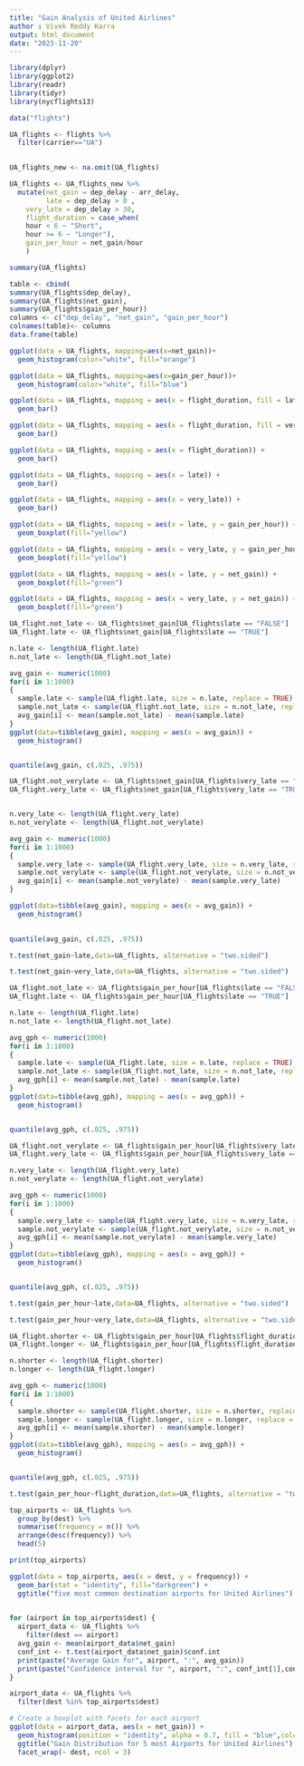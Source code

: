 ---
title: "Gain Analysis of United Airlines"
author : Vivek Reddy Karra
output: html_document
date: "2023-11-20"
---

```{r}
library(dplyr)
library(ggplot2)
library(readr)
library(tidyr) 
library(nycflights13)
```                  

```{r}
data("flights")
```


```{r}
UA_flights <- flights %>%
  filter(carrier=="UA")
  
```


```{r}
UA_flights_new <- na.omit(UA_flights) 
```







```{r}
UA_flights <- UA_flights_new %>%
  mutate(net_gain = dep_delay - arr_delay,
         late = dep_delay > 0 ,         
    very_late = dep_delay > 30,
    flight_duration = case_when(
    hour < 6 ~ "Short",
    hour >= 6 ~ "Longer"),
    gain_per_hour = net_gain/hour
    )
```




```{r}
summary(UA_flights)
```

```{r}


table <- cbind(
summary(UA_flights$dep_delay),
summary(UA_flights$net_gain),
summary(UA_flights$gain_per_hour))
columns <- c("dep_delay", "net_gain", "gain_per_hour")
colnames(table)<- columns
data.frame(table)
```




```{r}
ggplot(data = UA_flights, mapping=aes(x=net_gain))+
  geom_histogram(color="white", fill="orange")
```


```{r}
ggplot(data = UA_flights, mapping=aes(x=gain_per_hour))+
  geom_histogram(color="white", fill="blue")
```



```{r}
ggplot(data = UA_flights, mapping = aes(x = flight_duration, fill = late)) +
  geom_bar()

ggplot(data = UA_flights, mapping = aes(x = flight_duration, fill = very_late)) +
  geom_bar()

ggplot(data = UA_flights, mapping = aes(x = flight_duration)) +
  geom_bar()

ggplot(data = UA_flights, mapping = aes(x = late)) +
  geom_bar()

ggplot(data = UA_flights, mapping = aes(x = very_late)) +
  geom_bar()

```




```{r}
ggplot(data = UA_flights, mapping = aes(x = late, y = gain_per_hour)) +
  geom_boxplot(fill="yellow")

ggplot(data = UA_flights, mapping = aes(x = very_late, y = gain_per_hour)) +
  geom_boxplot(fill="yellow")
```


```{r}
ggplot(data = UA_flights, mapping = aes(x = late, y = net_gain)) +
  geom_boxplot(fill="green")

ggplot(data = UA_flights, mapping = aes(x = very_late, y = net_gain)) +
  geom_boxplot(fill="green")

```



```{r}
UA_flight.not_late <- UA_flights$net_gain[UA_flights$late == "FALSE"]
UA_flight.late <- UA_flights$net_gain[UA_flights$late == "TRUE"]

n.late <- length(UA_flight.late)
n.not_late <- length(UA_flight.not_late)

avg_gain <- numeric(1000)
for(i in 1:1000)
{
  sample.late <- sample(UA_flight.late, size = n.late, replace = TRUE)
  sample.not_late <- sample(UA_flight.not_late, size = n.not_late, replace = TRUE)
  avg_gain[i] <- mean(sample.not_late) - mean(sample.late)
}
ggplot(data=tibble(avg_gain), mapping = aes(x = avg_gain)) +
  geom_histogram()


quantile(avg_gain, c(.025, .975))
```

```{r}
UA_flight.not_verylate <- UA_flights$net_gain[UA_flights$very_late == "FALSE"]
UA_flight.very_late <- UA_flights$net_gain[UA_flights$very_late == "TRUE"]


n.very_late <- length(UA_flight.very_late)
n.not_verylate <- length(UA_flight.not_verylate)

avg_gain <- numeric(1000)
for(i in 1:1000)
{
  sample.very_late <- sample(UA_flight.very_late, size = n.very_late, replace = TRUE)
  sample.not_verylate <- sample(UA_flight.not_verylate, size = n.not_verylate, replace = TRUE)
  avg_gain[i] <- mean(sample.not_verylate) - mean(sample.very_late)
}

ggplot(data=tibble(avg_gain), mapping = aes(x = avg_gain)) +
  geom_histogram()
  

quantile(avg_gain, c(.025, .975))
```


```{r}
t.test(net_gain~late,data=UA_flights, alternative = "two.sided") 
```
```{r}
t.test(net_gain~very_late,data=UA_flights, alternative = "two.sided") 
```




```{r}
UA_flight.not_late <- UA_flights$gain_per_hour[UA_flights$late == "FALSE"]
UA_flight.late <- UA_flights$gain_per_hour[UA_flights$late == "TRUE"]

n.late <- length(UA_flight.late)
n.not_late <- length(UA_flight.not_late)

avg_gph <- numeric(1000)
for(i in 1:1000)
{
  sample.late <- sample(UA_flight.late, size = n.late, replace = TRUE)
  sample.not_late <- sample(UA_flight.not_late, size = n.not_late, replace = TRUE)
  avg_gph[i] <- mean(sample.not_late) - mean(sample.late)
}
ggplot(data=tibble(avg_gph), mapping = aes(x = avg_gph)) +
  geom_histogram()


quantile(avg_gph, c(.025, .975))
```

```{r}
UA_flight.not_verylate <- UA_flights$gain_per_hour[UA_flights$very_late == "FALSE"]
UA_flight.very_late <- UA_flights$gain_per_hour[UA_flights$very_late == "TRUE"]

n.very_late <- length(UA_flight.very_late)
n.not_verylate <- length(UA_flight.not_verylate)

avg_gph <- numeric(1000)
for(i in 1:1000)
{
  sample.very_late <- sample(UA_flight.very_late, size = n.very_late, replace = TRUE)
  sample.not_verylate <- sample(UA_flight.not_verylate, size = n.not_verylate, replace = TRUE)
  avg_gph[i] <- mean(sample.not_verylate) - mean(sample.very_late)
}
ggplot(data=tibble(avg_gph), mapping = aes(x = avg_gph)) +
  geom_histogram()


quantile(avg_gph, c(.025, .975))
```


```{r}
t.test(gain_per_hour~late,data=UA_flights, alternative = "two.sided") 
```


```{r}
t.test(gain_per_hour~very_late,data=UA_flights, alternative = "two.sided") 
```


```{r}
UA_flight.shorter <- UA_flights$gain_per_hour[UA_flights$flight_duration == "Short"]
UA_flight.longer <- UA_flights$gain_per_hour[UA_flights$flight_duration == "Longer"]

n.shorter <- length(UA_flight.shorter)
n.longer <- length(UA_flight.longer)

avg_gph <- numeric(1000)
for(i in 1:1000)
{
  sample.shorter <- sample(UA_flight.shorter, size = n.shorter, replace = TRUE)
  sample.longer <- sample(UA_flight.longer, size = n.longer, replace = TRUE)
  avg_gph[i] <- mean(sample.shorter) - mean(sample.longer)
}
ggplot(data=tibble(avg_gph), mapping = aes(x = avg_gph)) +
  geom_histogram()


quantile(avg_gph, c(.025, .975))
```


```{r}
t.test(gain_per_hour~flight_duration,data=UA_flights, alternative = "two.sided") 
```

```{r}
top_airports <- UA_flights %>%
  group_by(dest) %>%
  summarise(frequency = n()) %>%
  arrange(desc(frequency)) %>%
  head(5)

print(top_airports)

ggplot(data = top_airports, aes(x = dest, y = frequency)) +
  geom_bar(stat = "identity", fill="darkgreen") +
  ggtitle("five most common destination airports for United Airlines")
  
```

```{r}
for (airport in top_airports$dest) {
  airport_data <- UA_flights %>% 
    filter(dest == airport)
  avg_gain <- mean(airport_data$net_gain)
  conf_int <- t.test(airport_data$net_gain)$conf.int
  print(paste("Average Gain for", airport, ":", avg_gain))
  print(paste("Confidence interval for ", airport, ":", conf_int[1],conf_int[2]))
}

```



```{r}

airport_data <- UA_flights %>% 
  filter(dest %in% top_airports$dest)

# Create a boxplot with facets for each airport
ggplot(data = airport_data, aes(x = net_gain)) +
  geom_histogram(position = "identity", alpha = 0.7, fill = "blue",color="black") +
  ggtitle("Gain Distribution for 5 most Airports for United Airlines") +
  facet_wrap(~ dest, ncol = 3)

```


